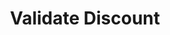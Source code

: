---
openapi: get /discounts/{discount_id}
title: Validate Discount
description: Validate a discount code to check if it is valid and can be applied to the current cart.
---
